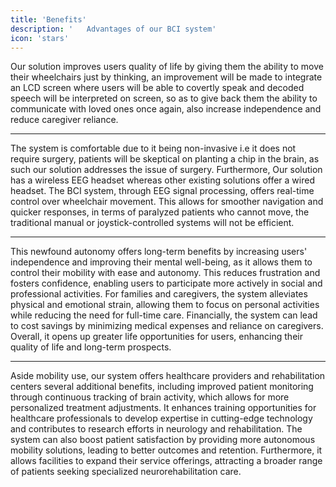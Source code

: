 ```yaml
---
title: 'Benefits'
description: '   Advantages of our BCI system'
icon: 'stars'
---
```


Our solution improves users quality of life by giving them the ability to move their wheelchairs just by thinking,
an improvement will be made to integrate an LCD screen where users will be able to covertly speak and decoded speech will be interpreted on screen,
so as to give back them the ability to communicate with loved ones once again, also increase independence and reduce caregiver reliance. 

---

The system is comfortable due to it being non-invasive i.e it does not require surgery, 
patients will be skeptical on planting a chip in the brain, as such our solution addresses the issue of surgery. Furthermore, 
Our solution has a wireless EEG headset whereas other existing solutions offer a wired headset. 
The BCI system, through EEG signal processing, offers real-time control over wheelchair movement. 
This allows for smoother navigation and quicker responses, in terms of paralyzed patients who cannot move, 
the traditional manual or joystick-controlled systems will not be efficient.

---

This newfound autonomy offers long-term benefits by increasing users' independence and improving their mental well-being, 
as it allows them to control their mobility with ease and autonomy. 
This reduces frustration and fosters confidence, enabling users to participate more actively in social and professional activities. 
For families and caregivers, the system alleviates physical and emotional strain, allowing them to focus on personal activities while reducing the need for full-time care. 
Financially, the system can lead to cost savings by minimizing medical expenses and reliance on caregivers.
 Overall, it opens up greater life opportunities for users, enhancing their quality of life and long-term prospects.

---

Aside mobility use, our system offers healthcare providers and rehabilitation centers several additional benefits, 
including improved patient monitoring through continuous tracking of brain activity, which allows for more personalized treatment adjustments. 
It enhances training opportunities for healthcare professionals to develop expertise in cutting-edge technology and contributes to research efforts in neurology and rehabilitation. 
The system can also boost patient satisfaction by providing more autonomous mobility solutions, leading to better outcomes and retention. 
Furthermore, it allows facilities to expand their service offerings, attracting a broader range of patients seeking specialized neurorehabilitation care.


